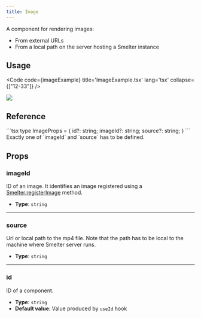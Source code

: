 ```yaml
---
title: Image
---
```


A component for rendering images:
- From external URLs
- From a local path on the server hosting a Smelter instance

## Usage

<Code code={imageExample} title='ImageExample.tsx' lang='tsx' collapse={["12-33"]} />

<CollapsibleDetails summaryTitle='Example output'>
  <img src={ExampleImage.src} />
</CollapsibleDetails>

## Reference

<CollapsibleDetails summaryTitle='Type definitions' open>
```tsx
type ImageProps = {
    id?: string;
    imageId?: string;
    source?: string;
}
```
</CollapsibleDetails>

<Aside>Exactly one of `imageId` and `source` has to be defined.</Aside>

## Props

### imageId
ID of an image. It identifies an image registered using a [Smelter.registerImage](/ts-sdk/smelter#registerimage) method.

- **Type**: `string`

---

### source
Url or local path to the mp4 file. Note that the path has to be local to the machine where
Smelter server runs.

- **Type**: `string`

---

### id
ID of a component.

- **Type**: `string`
- **Default value**: Value produced by `useId` hook

